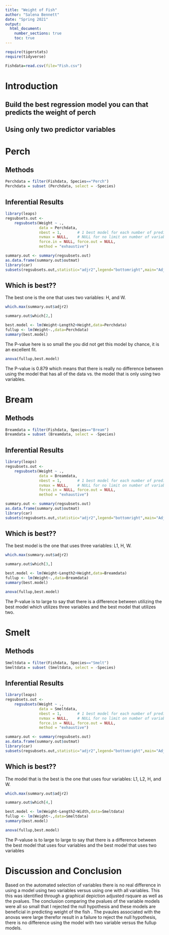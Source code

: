 ```yaml
---
title: "Weight of Fish"
author: "Salena Bennett"
date: "Spring 2021"
output: 
  html_document:
    number_sections: true
    toc: true
---
```



```r
require(tigerstats)
require(tidyverse)
```
```r
Fishdata=read.csv(file="Fish.csv")
```



# Introduction

<!--In this section you explain what you are trying to show.  Where did the data come from?  What is the research or other question you are trying to answer?!-->

## Build the best regression model you can that predicts the weight of perch
## Using only two predictor variables  

# Perch
## Methods

<!--Decide on your methods:  use "variable analysis" or other appropriate descriptors.  Make sure to choose at least one graphical method and at least one numerical method.!-->

```r
Perchdata = filter(Fishdata, Species=="Perch")
Perchdata = subset (Perchdata, select = -Species)
```



## Inferential Results


```r
library(leaps)
regsubsets.out <-
    regsubsets(Weight ~ .,
               data = Perchdata,
               nbest = 1,       # 1 best model for each number of predictors
               nvmax = NULL,    # NULL for no limit on number of variables
               force.in = NULL, force.out = NULL,
               method = "exhaustive")

summary.out <- summary(regsubsets.out)
as.data.frame(summary.out$outmat)
library(car)
subsets(regsubsets.out,statistic="adjr2",legend="bottomright",main="Adjusted R^2")
```
  
## Which is best??  

The best one is the one that uses two variables: H, and W.

```r
which.max(summary.out$adjr2)
```
```r
summary.out$which[2,]
```

```r
best.model <- lm(Weight~Length2+Height,data=Perchdata)
fullup <- lm(Weight~.,data=Perchdata)
summary(best.model)
```

The P-value here is so small the you did not get this model by chance, it is an excellent fit.

```r
anova(fullup,best.model)
```



<!--State hypothesis clearly.  Make sure your discussion of the inferential test covers all the aspects that the test output produces, such as test statistic, p-value etc.  Make a decision about the null hypothesis, explain the assumptions on which the selected test/procedure was based, and why the chosen procedure satisfys the assumptions and is appropriate to answer the research question!-->

The P-value is 0.879 which means that there is really no difference between using the model that has all of the data vs. the model that is only using two variables.

# Bream
## Methods

```r
Breamdata = filter(Fishdata, Species=="Bream")
Breamdata = subset (Breamdata, select = -Species)
```

<!--Decide on your methods:  use "variable analysis" or other appropriate descriptors.  Make sure to choose at least one graphical method and at least one numerical method.!-->



## Inferential Results

```r
library(leaps)
regsubsets.out <-
    regsubsets(Weight ~ .,
               data = Breamdata,
               nbest = 1,       # 1 best model for each number of predictors
               nvmax = NULL,    # NULL for no limit on number of variables
               force.in = NULL, force.out = NULL,
               method = "exhaustive")

summary.out <- summary(regsubsets.out)
as.data.frame(summary.out$outmat)
library(car)
subsets(regsubsets.out,statistic="adjr2",legend="bottomright",main="Adjusted R^2")
```
  
## Which is best??  

The best model is the one that uses three variables: L1, H, W.

```r
which.max(summary.out$adjr2)
```
```r
summary.out$which[3,]
```

```r
best.model <- lm(Weight~Length2+Height,data=Breamdata)
fullup <- lm(Weight~.,data=Breamdata)
summary(best.model)
```

```r
anova(fullup,best.model)
```

The P-value is to large to say that there is a difference between utilizing the best model which utilizes three variables and the best model that utilizes two.

<!--State hypothesis clearly.  Make sure your discussion of the inferential test covers all the aspects that the test output produces, such as test statistic, p-value etc.  Make a decision about the null hypothesis, explain the assumptions on which the selected test/procedure was based, and why the chosen procedure satisfys the assumptions and is appropriate to answer the research question!-->




# Smelt
## Methods

```r
Smeltdata = filter(Fishdata, Species=="Smelt")
Smeltdata = subset (Smeltdata, select = -Species)
```

<!--Decide on your methods:  use "variable analysis" or other appropriate descriptors.  Make sure to choose at least one graphical method and at least one numerical method.!-->



## Inferential Results

```r
library(leaps)
regsubsets.out <-
    regsubsets(Weight ~ .,
               data = Smeltdata,
               nbest = 1,       # 1 best model for each number of predictors
               nvmax = NULL,    # NULL for no limit on number of variables
               force.in = NULL, force.out = NULL,
               method = "exhaustive")

summary.out <- summary(regsubsets.out)
as.data.frame(summary.out$outmat)
library(car)
subsets(regsubsets.out,statistic="adjr2",legend="bottomright",main="Adjusted R^2")
```
  
## Which is best??  

The model that is the best is the one that uses four variables: L1, L2, H, and W.


```r
which.max(summary.out$adjr2)
```
```r
summary.out$which[4,]
```

```r
best.model <- lm(Weight~Length2+Width,data=Smeltdata)
fullup <- lm(Weight~.,data=Smeltdata)
summary(best.model)
```

```r
anova(fullup,best.model)
```

The P-valuse is to large to large to say that there is a difference between the best model that uses four variables and the best model that uses two variables

<!--State hypothesis clearly.  Make sure your discussion of the inferential test covers all the aspects that the test output produces, such as test statistic, p-value etc.  Make a decision about the null hypothesis, explain the assumptions on which the selected test/procedure was based, and why the chosen procedure satisfys the assumptions and is appropriate to answer the research question!-->


# Discussion and Conclusion

<!--Discussion and conclusion here.  If you found a relationship be sure to consider whether the relationship occurs because one of the variables causes the other, or whether they perhasps are related for some other reason.  Watch the chapter 6 videos from the Georgetown videos collection.!-->

Based on the automated selection of variables there is no real difference in using a model using two variables versus using one with all variables. This this was identified through a graphical depiction adjusted rsquare as well as the pvalues. The conclusion comparing the pvalues of the variable models were all so small that I rejected the null hypothesis and these models are beneficial in predicting weight of the fish . The pvaules associated with the anovas were large therefor result in a failure to reject the null hypothesis, there is no difference using the model with two variable versus the fullup models.

